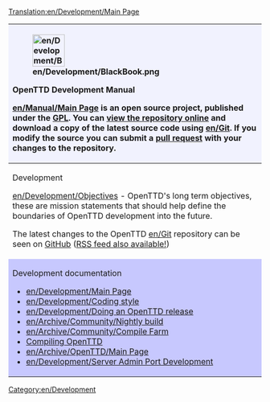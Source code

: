 [[Translation:en/Development/Main Page]]
{{en/Development/Navigation}}

{| class="wikitable" style="width: 80%;"
! colspan="2" style="background-color:#f1f2fe; text-align: left;" | 
[[File:en/Development/BlackBook.png|64px|left]]
<p style="font-size: 120%; font-weight:bold;">OpenTTD Development Manual</p>
[[en/Manual/Main Page]] is an open source project, published under the [http://www.gnu.org/copyleft/gpl.html GPL]. You can [https://github.com/OpenTTD/OpenTTD view the repository online] and download a copy of the latest source code using [[en/Git]]. If you modify the source you can submit a [https://github.com/OpenTTD/OpenTTD/blob/master/CONTRIBUTING.md#pull-requests pull request] with your changes to the repository.
|-
| style="vertical-align:top;" |
<p style="font-size: 110%; font-weight:bold;">Development</p>

[[en/Development/Objectives]] - OpenTTD's long term objectives,  these are mission statements that should help define the boundaries of OpenTTD development into the future.

The latest changes to the OpenTTD [[en/Git]] repository can be seen on [https://github.com/OpenTTD/OpenTTD/commits GitHub] ([https://github.com/OpenTTD/OpenTTD/commits/master.atom RSS feed also available!])
| style="vertical-align:top;" |
<p style="font-size: 110%; font-weight:bold;">Coding</p>

*[[en/Development/Coding style|Coding Style]] - How to code for OpenTTD
*[[en/Development/GUI Style Guide|GUI Style guide]] - Look and feel of the interface.
*[http://docs.openttd.org Doxygen] - Documentation overview of the code
*[[en/Archive/Community/Patch Checklist|Checklist for Patches]]
*[https://github.com/OpenTTD/OpenTTD/issues Bug tracker]
|-
| style="background-color:#c7c8fe; vertical-align:top;" |
<p style="font-size: 110%; font-weight:bold;">Development documentation</p>

*[[en/Development/Main Page]]
*[[en/Development/Coding style]]
*[[en/Development/Doing an OpenTTD release]]
*[[en/Archive/Community/Nightly build]]
*[[en/Archive/Community/Compile Farm]]
*[[:Category:en/Development/Compiling OpenTTD|Compiling OpenTTD]]
*[[en/Archive/OpenTTD/Main Page]]
*[[en/Development/Server Admin Port Development]]
| style="background-color:#c7c8fe; vertical-align:top;" |
<p style="font-size: 110%; font-weight:bold;">Help with coding</p>

In the list below are some tips, and helpful tidbits to help you code/debug and get your patches to be accepted swiftly and without problems to the source
*[[en/Development/Coding style]] - to keep a coherent feel of the code, we ask you to code your patches in the following style
*[[en/Development/Debugging]]
*[[en/Archive/Source/Strings]] - with the string system being not too user friendly, this might help you on your way
|}

[[Category:en/Development]]
